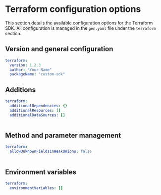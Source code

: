 # Terraform configuration options

 This section details the available configuration options for the Terraform SDK. All configuration is managed in the `gen.yaml` file under the `terraform` section.

## Version and general configuration

```yml
terraform:
  version: 1.2.3
  author: "Your Name"
  packageName: "custom-sdk"
```

<Table 
  data={[
    { name: "version", required: "true", default: "0.0.1", description: "The current version of the SDK." },
    { name: "packageName", required: "true", default: "terraform", description: "The Terraform provider name." },
    { name: "author", required: "true", default: "speakeasy", description: "The name of the author of the published package." }
  ]}
  columns={[
    { key: "name", header: "Name" },
    { key: "required", header: "Required" },
    { key: "default", header: "Default Value" },
    { key: "description", header: "Description" }
  ]}
/>

## Additions

```yml
terraform:
  additionalDependencies: {}
  additionalResources: []
  additionalDataSources: []
```

<Table 
  data={[
    { name: "additionalDependencies", required: "false", default: "{}", description: "Add additional dependencies to include in the generated `go.mod`." },
    { name: "additionalResources", required: "false", default: "[]", description: "A list of `{ importLocation?: string, importAlias?: string, resource: string }` objects to insert into the provider resource list." },
    { name: "additionalDataSources", required: "false", default: "[]", description: "A list of `{ importLocation?: string, importAlias?: string, datasource: string }` objects to insert into the provider data source list." }
  ]}
  columns={[
    { key: "name", header: "Name" },
    { key: "required", header: "Required" },
    { key: "default", header: "Default Value" },
    { key: "description", header: "Description" }
  ]}
/>

## Method and parameter management
```yml
terraform:
  allowUnknownFieldsInWeakUnions: false
```

<Table 
  data={[
    { name: "allowUnknownFieldsInWeakUnions", required: "false", default: "false", description: "Allow unknown fields in weak (undiscriminated) unions." }
  ]}
  columns={[
    { key: "name", header: "Name" },
    { key: "required", header: "Required" },
    { key: "default", header: "Default Value" },
    { key: "description", header: "Description" }
  ]}
/>

## Environment variables

```yml
terraform:
  environmentVariables: []
```

<Table 
  data={[
    { name: "environmentVariables", required: "false", default: "[]", description: "A list of objects with `[env: string, providerAttribute: string]` keys/values to associate environment variables with a provider variable." }
  ]}
  columns={[
    { key: "name", header: "Name" },
    { key: "required", header: "Required" },
    { key: "default", header: "Default Value" },
    { key: "description", header: "Description" }
  ]}
/>


